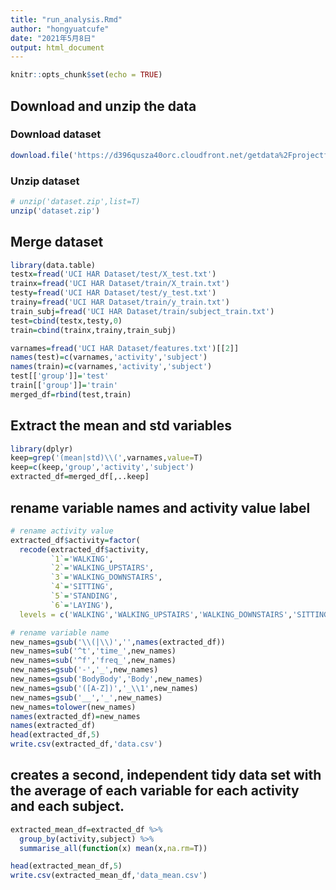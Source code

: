 ```yaml
---
title: "run_analysis.Rmd"
author: "hongyuatcufe"
date: "2021年5月8日"
output: html_document
---
```


```r
knitr::opts_chunk$set(echo = TRUE)
```

## Download and unzip the data

### Download dataset

```r
download.file('https://d396qusza40orc.cloudfront.net/getdata%2Fprojectfiles%2FUCI%20HAR%20Dataset.zip',destfile = 'dataset.zip',method = 'curl')
```

### Unzip dataset

```r
# unzip('dataset.zip',list=T)
unzip('dataset.zip')
```


## Merge dataset

```r
library(data.table)
testx=fread('UCI HAR Dataset/test/X_test.txt')
trainx=fread('UCI HAR Dataset/train/X_train.txt')
testy=fread('UCI HAR Dataset/test/y_test.txt')
trainy=fread('UCI HAR Dataset/train/y_train.txt')
train_subj=fread('UCI HAR Dataset/train/subject_train.txt')
test=cbind(testx,testy,0)
train=cbind(trainx,trainy,train_subj)

varnames=fread('UCI HAR Dataset/features.txt')[[2]]
names(test)=c(varnames,'activity','subject')
names(train)=c(varnames,'activity','subject')
test[['group']]='test'
train[['group']]='train'
merged_df=rbind(test,train)

```

## Extract the mean and std variables

```r
library(dplyr)
keep=grep('(mean|std)\\(',varnames,value=T)
keep=c(keep,'group','activity','subject')
extracted_df=merged_df[,..keep]

```

## rename variable names and activity value label

```r
# rename activity value
extracted_df$activity=factor(
  recode(extracted_df$activity,
         `1`='WALKING',
         `2`='WALKING_UPSTAIRS',
         `3`='WALKING_DOWNSTAIRS',
         `4`='SITTING',
         `5`='STANDING',
         `6`='LAYING'),
  levels = c('WALKING','WALKING_UPSTAIRS','WALKING_DOWNSTAIRS','SITTING','STANDING','LAYING'))

# rename variable name
new_names=gsub('\\(|\\)','',names(extracted_df))
new_names=sub('^t','time_',new_names)
new_names=sub('^f','freq_',new_names)
new_names=gsub('-','_',new_names)
new_names=gsub('BodyBody','Body',new_names)
new_names=gsub('([A-Z])','_\\1',new_names)
new_names=gsub('__','_',new_names)
new_names=tolower(new_names)
names(extracted_df)=new_names
names(extracted_df)
head(extracted_df,5)
write.csv(extracted_df,'data.csv')
```

## creates a second, independent tidy data set with the average of each variable for each activity and each subject.

```r
extracted_mean_df=extracted_df %>% 
  group_by(activity,subject) %>% 
  summarise_all(function(x) mean(x,na.rm=T))

head(extracted_mean_df,5)
write.csv(extracted_mean_df,'data_mean.csv')
```

